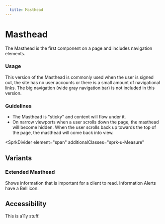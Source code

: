 ```yaml
---
  title: Masthead
---
```


# Masthead

The Masthead is the first component on
a page and includes navigation elements.

<ComponentPreview
  componentName="masthead--default-masthead"
  hasReact
  hasAngular
  hasHTML
  minHeight="20rem"
  maxWidth="100%"
/>

### Usage
This version of the Masthead is commonly
used when the user is signed out,
the site has no user accounts or there
is a small amount of navigational links.
The big navigation (wide gray navigation bar)
is not included in this version.

### Guidelines
- The Masthead is "sticky" and content will flow under it.
- On narrow viewports when a user scrolls down the page, the masthead will become hidden.
When the user scrolls back up towards the top of the page, the masthead will come back into view.

<SprkDivider
 element="span"
 additionalClasses="sprk-u-Measure"
></SprkDivider>

## Variants

### Extended Masthead

Shows information that is
important for a client to read.
Information Alerts have a Bell icon.

<ComponentPreview
  componentName="masthead--extended"
  hasReact
  hasAngular
  hasHTML
  maxWidth="100%"
  minHeight="20rem"
/>

## Accessibility
This is a11y stuff.